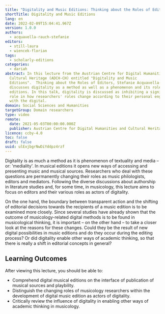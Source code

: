 ```yaml
---
title: "Digitality and Music Editions: Thinking about the Roles of Editors"
shortTitle: Digitality and Music Editions
lang: en
date: 2022-02-09T15:04:41.967Z
version: 1.0.0
authors:
  - acquavella-rauch-stefanie
editors:
  - still-laura
  - wiencek-florian
tags:
  - scholarly-editions
categories:
  - dariah
abstract: In this lecture from the Austrian Centre for Digital Humanities and
  Cultural Heritage (ADCH-CH) entitled "Digitality and Music
  Editions".  Thinking about the Roles of Editors, Stefanie Acquavella-Rauch
  discusses digitality as a method as well as a phenomenon and its role in music
  editions. In this talk, digitality is discussed as inhibiting a significant
  role in how researchers' roles change according to their personal engagement
  with the digital.
domain: Social Sciences and Humanities
targetGroup: Domain researchers
type: video
remote:
  date: 2021-05-03T00:00:00.000Z
  publisher: Austrian Centre for Digital Humanities and Cultural Heritage (ACDH-CH)
licence: ccby-4.0
toc: false
draft: false
uuid: ulExjbgrNwDiYddpz4rzf
---
```

Digitality is as much a method as it is phenomenon of textuality and media – or: 'mediality'. In musical editions it opens new ways of accessing and presenting music and musical sources. Researchers who deal with these questions are permanently changing their roles as music philologists, editors and mediators. Following the diverse discussions about authorship in literature studies and, for some time, in musicology, this lecture aims to focus on editors and their various roles as actors of digitality.

On the one hand, the boundary between transparent action and the shifting of editorial decisions towards the recipients of a music edition is to be examined more closely. Since several studies have already shown that the outcome of musicology-related digital methods is to be found in musicological thinking, it is important – on the other hand – to take a closer look at the reasons for these changes. Could they be the result of new digital possibilities in music editions and do they occur during the editing process? Or did digitality enable other ways of academic thinking, so that there is really a shift in editorial concepts in general?

## Learning Outcomes

After viewing this lecture, you should be able to:

- Comprehend digital musical editions on the interface of publication of musical sources and playbility.
- Distinguish the changing roles of musicology researchers within the development of digital music edition as actors of digitality.
- Critically review the influence of digitality in enabling other ways of academic thinking in musicology.


<VideoCard
  title="Click to view"
  subtitle="Stefanie Aquavella-Rauch – Digitality and Music Editions: Thinking about the Roles of Editors"
  id="5ZDb9aQixIU"
  image="images/acdh-stefanie-acquavella-rauch"
/>
